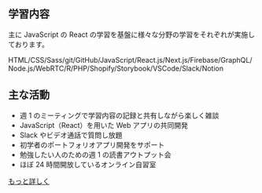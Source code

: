 ## 学習内容

主に JavaScript の React の学習を基盤に様々な分野の学習をそれぞれが実施しております。

HTML/CSS/Sass/git/GitHub/JavaScript/React.js/Next.js/Firebase/GraphQL/Node.js/WebRTC/R/PHP/Shopify/Storybook/VSCode/Slack/Notion

## 主な活動

- 週 1 のミーティングで学習内容の記録と共有しながら楽しく雑談
- JavaScript（React）を用いた Web アプリの共同開発
- Slack やビデオ通話で質問し放題
- 初学者のポートフォリオアプリ開発をサポート
- 勉強したい人のための週 1 の読書アウトプット会
- ほぼ 24 時間開放しているオンライン自習室

[もっと詳しく](/about)
